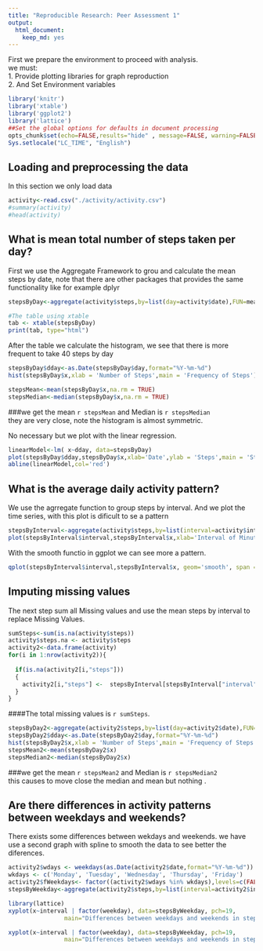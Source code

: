 ```yaml
---
title: "Reproducible Research: Peer Assessment 1"
output: 
  html_document:
    keep_md: yes
---
```




First we prepare the environment to proceed with analysis.  
we must:   
1. Provide plotting libraries for graph reproduction   
2. And Set Environment variables   

```r
library('knitr')
library('xtable')
library('ggplot2')
library('lattice')
##Set the global options for defaults in document processing
opts_chunk$set(echo=FALSE,results="hide" , message=FALSE, warning=FALSE);
Sys.setlocale("LC_TIME", "English")

```



## Loading and preprocessing the data

In this section we only load data
```r
activity<-read.csv("./activity/activity.csv")
#summary(activity)
#head(activity)
```




## What is mean total number of steps taken per day?

First we use the Aggregate Framework to grou and calculate the mean steps by date, 
note  that there are other packages that provides 
the same functionality like for example  dplyr


```r

stepsByDay<-aggregate(activity$steps,by=list(day=activity$date),FUN=mean)

#The table using xtable
tab <- xtable(stepsByDay)
print(tab, type="html")

```
After the table we calculate the histogram, we see that 
there is more frequent to take 40 steps by day

```r

stepsByDay$dday<-as.Date(stepsByDay$day,format="%Y-%m-%d")
hist(stepsByDay$x,xlab = 'Number of Steps',main = 'Frequency of Steps')

```



```r

stepsMean<-mean(stepsByDay$x,na.rm = TRUE)
stepsMedian<-median(stepsByDay$x,na.rm = TRUE)

```
###we get the mean `r stepsMean` and Median is `r stepsMedian`  
they are very close, note the histogram is almost symmetric.

No necessary but we plot with the linear regression.

```r

linearModel<-lm( x~dday, data=stepsByDay)
plot(stepsByDay$dday,stepsByDay$x,xlab='Date',ylab = 'Steps',main = 'Steps  by Day',col='blue')
abline(linearModel,col='red')

```


## What is the average daily activity pattern?

We use the agrregate function to group steps by interval. 
And we plot the time series, with this plot is dificult 
to se a pattern

```r
stepsByInterval<-aggregate(activity$steps,by=list(interval=activity$interval),FUN=mean, na.action=na.pass, na.rm=TRUE)
plot(stepsByInterval$interval,stepsByInterval$x,xlab='Interval of Minutes',ylab = 'Steps Taken',main = 'Average daily activity pattern',col='blue',type="l")

```
With the smooth functio in ggplot we can see more a pattern.

```r
qplot(stepsByInterval$interval,stepsByInterval$x, geom='smooth', span =0.5)

```





## Imputing missing values

The next step sum all Missing values and use the mean steps by interval to replace Missing Values. 

```r

sumSteps<-sum(is.na(activity$steps))
activity$steps.na <- activity$steps 
activity2<-data.frame(activity)
for(i in 1:nrow(activity2)){
  
  if(is.na(activity2[i,"steps"]))
  {
    activity2[i,"steps"] <-  stepsByInterval[stepsByInterval["interval"]==activity2[i,"interval"],"x"]
  } 
}
```
####The total missing values is `r sumSteps`.

```r
stepsByDay2<-aggregate(activity2$steps,by=list(day=activity2$date),FUN=mean)
stepsByDay2$dday<-as.Date(stepsByDay2$day,format="%Y-%m-%d")
hist(stepsByDay2$x,xlab = 'Number of Steps',main = 'Frequency of Steps')
stepsMean2<-mean(stepsByDay2$x)
stepsMedian2<-median(stepsByDay2$x)

```
###we get the mean `r stepsMean2` and Median is `r stepsMedian2`  
this causes to move close the median and mean but nothing .

## Are there differences in activity patterns between weekdays and weekends?

There exists some differences between wekdays and weekends. 
we have use a second graph with spline to smooth the data to see better the diferences.
```r


activity2$wdays <- weekdays(as.Date(activity2$date,format="%Y-%m-%d"))
wkdays <- c('Monday', 'Tuesday', 'Wednesday', 'Thursday', 'Friday')
activity2$fWeekdays<- factor((activity2$wdays %in% wkdays),levels=c(FALSE, TRUE), labels=c('weekend', 'weekday')) 
stepsByWeekday<-aggregate(activity2$steps,by=list(interval=activity2$interval,weekday=activity2$fWeekdays),FUN=mean)

library(lattice)
xyplot(x~interval | factor(weekday), data=stepsByWeekday, pch=19,
                main="Differences between weekdays and weekends in steps by time interval ",  ylab="Steps",layout=c(1,2),type=c("l"))

xyplot(x~interval | factor(weekday), data=stepsByWeekday, pch=19,
                main="Differences between weekdays and weekends in steps by time interval ",  ylab="Steps",layout=c(1,2),type=c("spline"))

```




